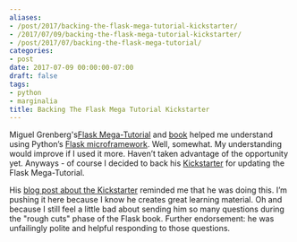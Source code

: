 ```yaml
---
aliases:
- /post/2017/backing-the-flask-mega-tutorial-kickstarter/
- /2017/07/09/backing-the-flask-mega-tutorial-kickstarter/
- /post/2017/07/backing-the-flask-mega-tutorial/
categories:
- post
date: 2017-07-09 00:00:00-07:00
draft: false
tags:
- python
- marginalia
title: Backing The Flask Mega Tutorial Kickstarter
---
```


[Flask Mega-Tutorial]: https://blog.miguelgrinberg.com/post/the-flask-mega-tutorial-part-i-hello-world
[book]: https://flaskbook.com/
[Flask microframework]: http://flask.pocoo.org/
[Kickstarter]: https://www.kickstarter.com/projects/1124925856/the-new-and-improved-flask-mega-tutorial/

Miguel Grenberg's[Flask Mega-Tutorial][] and [book][] helped me understand using
Python’s [Flask microframework][]. Well, somewhat. My understanding would
improve if I used it more. Haven’t taken advantage of the opportunity yet.
Anyways - of course I decided to back his [Kickstarter][] for updating the Flask
Mega-Tutorial.

[blog post about the Kickstarter]: https://blog.miguelgrinberg.com/post/the-flask-mega-tutorial-kickstarter

His [blog post about the Kickstarter][] reminded me that he was doing this. I’m
pushing it here because I know he creates great learning material. Oh and
because I still feel a little bad about sending him so many questions during the
"rough cuts" phase of the Flask book. Further endorsement: he was unfailingly
polite and helpful responding to those questions.
